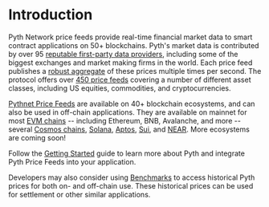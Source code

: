 # Introduction

Pyth Network price feeds provide real-time financial market data to smart contract applications on 50+ blockchains.
Pyth's market data is contributed by over 95 [reputable first-party data providers](https://pyth.network/publishers/), including some of the biggest exchanges and market making firms in the world.
Each price feed publishes a [robust aggregate](price-feeds/how-pyth-works/price-aggregation) of these prices multiple times per second.
The protocol offers over [450 price feeds](https://pyth.network/price-feeds/) covering a number of different asset classes, including US equities, commodities, and cryptocurrencies.

[Pythnet Price Feeds](price-feeds/pythnet-price-feeds.md) are available on 40+ blockchain ecosystems, and can also be used in off-chain applications.
They are available on mainnet for most [EVM chains](price-feeds/use-real-time-data/evm.md) -- including Ethereum, BNB, Avalanche, and more --several [Cosmos chains](price-feeds/use-real-time-data/cosmwasm.md), [Solana](https://docs.pyth.network/price-feeds/use-real-time-data/solana),
[Aptos](price-feeds/use-real-time-data/aptos.md), [Sui](price-feeds/use-real-time-data/sui.md), and [NEAR](price-feeds/use-real-time-data/near.md).
More ecosystems are coming soon!

Follow the [Getting Started](price-feeds/getting-started.mdx) guide to learn more about Pyth and integrate Pyth Price Feeds into your application.

Developers may also consider using [Benchmarks](../benchmarks) to access historical Pyth prices for both on- and off-chain use.
These historical prices can be used for settlement or other similar applications.
